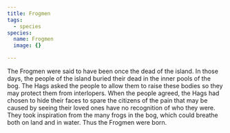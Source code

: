 ```yaml
---
title: Frogmen
tags:
  - species
species:
  name: Frogmen
  image: {}

---
```


<Stub />

The Frogmen were said to have been once the dead of the island. In those days,
the people of the island buried their dead in the inner pools of the bog. The
Hags asked the people to allow them to raise these bodies so they may protect
them from interlopers. When the people agreed, the Hags had chosen to hide their
faces to spare the citizens of the pain that may be caused by seeing their loved
ones have no recognition of who they were. They took inspiration from the many
frogs in the bog, which could breathe both on land and in water. Thus the
Frogmen were born.
